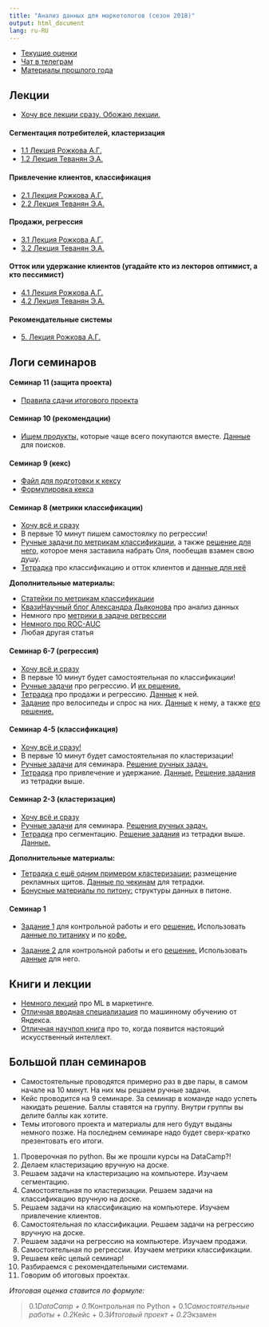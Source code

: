 ```yaml
---
title: "Анализ данных для маркетологов (сезон 2018)"
output: html_document
lang: ru-RU
---
```


* [Текущие оценки](https://docs.google.com/spreadsheets/d/1pj3_i_Y4NrEXeones3O9kRg0MK2OETqcV2REaXadVPM/edit?usp=sharing)
* [Чат в телеграм](https://t.me/joinchat/B2EhSBCNsbeTKFYbUkMsBA)
* [Материалы прошлого года](https://github.com/FUlyankin/HSE_Data_Culture/blob/master/docs/index_intro_2017.Rmd)



## Лекции

* [Хочу все лекции сразу. Обожаю лекции.](https://github.com/FUlyankin/HSE_Data_Culture/raw/master/ML%20for%20marketing%202018%20autumn/lectures.zip)

#### Сегментация потребителей, кластеризация
* [1.1 Лекция Рожкова А.Г.](https://github.com/FUlyankin/HSE_Data_Culture/blob/master/ML%20for%20marketing%202018%20autumn/lectures/1.1 Сегментация.pdf)
* [1.2 Лекция Теванян Э.А.](https://github.com/FUlyankin/HSE_Data_Culture/blob/master/ML%20for%20marketing%202018%20autumn/lectures/1.2%20Сегментация%20потребителей.%20Кластеризация.pdf)

#### Привлечение клиентов, классификация
* [2.1 Лекция Рожкова А.Г.](https://github.com/FUlyankin/HSE_Data_Culture/blob/master/ML%20for%20marketing%202018%20autumn/lectures/2.1 Привлечение клиентов.pdf)
* [2.2 Лекция Теванян Э.А.](https://github.com/FUlyankin/HSE_Data_Culture/blob/master/ML%20for%20marketing%202018%20autumn/lectures/2.2%20Привлечение_клиентов_Классификация.pdf)

#### Продажи, регрессия
* [3.1 Лекция Рожкова А.Г.](https://github.com/FUlyankin/HSE_Data_Culture/blob/master/ML%20for%20marketing%202018%20autumn/lectures/3.1%20Продажи_CS%26US.pdf)
* [3.2 Лекция Теванян Э.А.](https://github.com/FUlyankin/HSE_Data_Culture/blob/master/ML%20for%20marketing%202018%20autumn/lectures/3.2%20Продажи.%20Регрессия.pdf)


#### Отток или удержание клиентов (угадайте кто из лекторов оптимист, а кто пессимист)
* [4.1 Лекция Рожкова А.Г.](https://github.com/FUlyankin/HSE_Data_Culture/blob/master/ML%20for%20marketing%202018%20autumn/lectures/4.1%20Удержание%20клиентов.pdf)
* [4.2 Лекция Теванян Э.А.](https://github.com/FUlyankin/HSE_Data_Culture/blob/master/ML%20for%20marketing%202018%20autumn/lectures/4.2%20Отток%20клиентов..pdf)


#### Рекомендательные системы
* [5. Лекция Рожкова А.Г.](https://github.com/FUlyankin/HSE_Data_Culture/blob/master/ML%20for%20marketing%202018%20autumn/lectures/5.Рекомендательные_системы.pdf)


## Логи семинаров

#### Семинар 11 (защита проекта)

* [Правила сдачи итогового проекта](http://nbviewer.jupyter.org/github/FUlyankin/HSE_Data_Culture/blob/master/ML%20for%20marketing%202018%20autumn/sem_1011/itog_proj.ipynb)


#### Семинар 10 (рекомендации)

* [Ищем продукты,](http://nbviewer.jupyter.org/github/FUlyankin/HSE_Data_Culture/blob/master/ML%20for%20marketing%202018%20autumn/sem_1011/correlations.ipynb) которые чаще всего покупаются вместе. [Данные](https://github.com/FUlyankin/HSE_Data_Culture/blob/master/ML%20for%20marketing%202018%20autumn/sem_1011/groceries.csv) для поисков.

#### Семинар 9 (кекс)

* [Файл для подготовки к кексу](https://github.com/FUlyankin/HSE_Data_Culture/blob/master/ML%20for%20marketing%202018%20autumn/sem_89/kekes_intro.pdf)
* [Формулировка кекса](https://github.com/FUlyankin/HSE_Data_Culture/blob/master/ML%20for%20marketing%202018%20autumn/sem_89/kekes_task.pdf)

#### Семинар 8 (метрики классификации)

* [Хочу всё и сразу](https://github.com/FUlyankin/HSE_Data_Culture/raw/master/ML%20for%20marketing%202018%20autumn/sem_89.zip)
* В первые 10 минут пишем самостоялку по регрессии!
* [Ручные задачи по метрикам классификации,](https://github.com/FUlyankin/HSE_Data_Culture/blob/master/ML%20for%20marketing%202018%20autumn/sem_89/seminar_4.pdf) а также [решение для него,](https://github.com/FUlyankin/HSE_Data_Culture/blob/master/ML%20for%20marketing%202018%20autumn/sem_89/seminar_4_solve.pdf) которое меня заставила набрать Оля, пообещав взамен свою душу.
* [Тетрадка](http://nbviewer.jupyter.org/github/FUlyankin/HSE_Data_Culture/blob/master/ML%20for%20marketing%202018%20autumn/sem_89/4.%20Отток%20клиентов%2C%20метрики%20классификации.ipynb) про классификацию и отток клиентов и [данные для неё](https://github.com/FUlyankin/HSE_Data_Culture/blob/master/ML%20for%20marketing%202018%20autumn/sem_89/telecom_churn.csv)

__Дополнительные материалы:__

* [Статейки по метрикам классификации](https://habr.com/company/ods/blog/328372/)
* [КвазиНаучный блог Александра Дьяконова](https://dyakonov.org) про анализ данных
* Немного про [метрики в задаче регрессии](https://dyakonov.org/2018/10/23/функции-ошибок-в-задачах-регрессии/#more-6440)
* [Немного про ROC-AUC](https://dyakonov.org/2017/07/28/auc-roc-площадь-под-кривой-ошибок/#more-5362)
* Любая другая статья


#### Семинар 6-7 (регрессия)

* [Хочу всё и сразу](https://github.com/FUlyankin/HSE_Data_Culture/raw/master/ML%20for%20marketing%202018%20autumn/sem_67.zip)
* В первые 10 минут будет самостоятельная по классификации!
* [Ручные задачи](https://github.com/FUlyankin/HSE_Data_Culture/blob/master/ML%20for%20marketing%202018%20autumn/sem_67/seminar_3.pdf) про регрессию. И [их решение.](https://github.com/FUlyankin/HSE_Data_Culture/blob/master/ML%20for%20marketing%202018%20autumn/sem_67/seminar_3_solution.pdf)
* [Тетрадка](http://nbviewer.jupyter.org/github/FUlyankin/HSE_Data_Culture/blob/master/ML%20for%20marketing%202018%20autumn/sem_67/3.1%20Продажи%20и%20линейная%20регрессия..ipynb) про продажи и регрессию. [Данные](https://github.com/FUlyankin/HSE_Data_Culture/blob/master/ML%20for%20marketing%202018%20autumn/sem_67/walmart.csv) к ней.
* [Задание](http://nbviewer.jupyter.org/github/FUlyankin/HSE_Data_Culture/blob/master/ML%20for%20marketing%202018%20autumn/sem_67/3.2%20regularization.ipynb) про велосипеды и спрос на них. [Данные](https://github.com/FUlyankin/HSE_Data_Culture/blob/master/ML%20for%20marketing%202018%20autumn/sem_67/bikes_rent.csv) к нему, а также [его решение.](http://nbviewer.jupyter.org/github/FUlyankin/HSE_Data_Culture/blob/master/ML%20for%20marketing%202018%20autumn/sem_67/3.2%20regularization_solution.ipynb)


#### Семинар 4-5 (классификация)

* [Хочу всё и сразу!](https://github.com/FUlyankin/HSE_Data_Culture/raw/master/ML%20for%20marketing%202018%20autumn/sem_45.zip)
* В первые 10 минут будет самостоятельная по кластеризации!
* [Ручные задачи](https://github.com/FUlyankin/HSE_Data_Culture/blob/master/ML%20for%20marketing%202018%20autumn/sem_45/seminar_2.pdf) для семинара. [Решение ручных задач.](https://github.com/FUlyankin/HSE_Data_Culture/blob/master/ML%20for%20marketing%202018%20autumn/sem_45/seminar_2_solution.pdf)
* [Тетрадка](http://nbviewer.jupyter.org/github/FUlyankin/HSE_Data_Culture/blob/master/ML%20for%20marketing%202018%20autumn/sem_45/2.%20Classification.ipynb) про привлечение и удержание. [Данные.](https://github.com/FUlyankin/HSE_Data_Culture/blob/master/ML%20for%20marketing%202018%20autumn/sem_45/apple.csv) [Решение задания](http://nbviewer.jupyter.org/github/FUlyankin/HSE_Data_Culture/blob/master/ML%20for%20marketing%202018%20autumn/sem_45/2.%20Classification_solution.ipynb) из тетрадки выше.

#### Семинар 2-3 (кластеризация)

* [Хочу всё и сразу](https://github.com/FUlyankin/HSE_Data_Culture/raw/master/ML%20for%20marketing%202018%20autumn/sem_23.zip)
* [Ручные задачи](https://github.com/FUlyankin/HSE_Data_Culture/blob/master/ML%20for%20marketing%202018%20autumn/sem_23/seminar_1.pdf) для семинара. [Решения ручных задач.](https://github.com/FUlyankin/HSE_Data_Culture/blob/master/ML%20for%20marketing%202018%20autumn/sem_23/seminar_1_solution.pdf)
* [Тетрадка](http://nbviewer.jupyter.org/github/FUlyankin/HSE_Data_Culture/blob/master/ML%20for%20marketing%202018%20autumn/sem_23/1.1%20Segmantation_clusterization.ipynb) про сегментацию. [Решение задания](http://nbviewer.jupyter.org/github/FUlyankin/HSE_Data_Culture/blob/master/ML%20for%20marketing%202018%20autumn/sem_23/1.1%20Segmantation_clusterization_sol.ipynb) из тетрадки выше. [Данные.](https://github.com/FUlyankin/HSE_Data_Culture/blob/master/ML%20for%20marketing%202018%20autumn/sem_23/Online%20Retail.xlsx)

__Дополнительные материалы:__

* [Тетрадка с ещё одним примером кластеризации:](http://nbviewer.jupyter.org/github/FUlyankin/HSE_Data_Culture/blob/master/ML%20for%20marketing%202018%20autumn/sem_23/1.2%20Banners.ipynb) размещение рекламных щитов. [Данные по чекинам](https://github.com/FUlyankin/HSE_Data_Culture/blob/master/ML%20for%20marketing%202018%20autumn/sem_23/checkins.csv) для тетрадки.
* [Бонусные материалы по питону:](http://nbviewer.jupyter.org/github/FUlyankin/HSE_Data_Culture/blob/master/ML%20for%20marketing%202018%20autumn/sem_23/1.3%20bonus_data%20structure.ipynb) структуры данных в питоне.


#### Семинар 1

* [Задание 1](http://nbviewer.jupyter.org/github/FUlyankin/HSE_Data_Culture/blob/master/ML%20for%20marketing%202018%20autumn/sem_1/Datacamp_кр_1.ipynb) для контрольной работы и его [решение.](http://nbviewer.jupyter.org/github/FUlyankin/HSE_Data_Culture/blob/master/ML%20for%20marketing%202018%20autumn/sem_1/Datacamp_кр_1_решебник.ipynb) Использовать [данные по титанику](https://github.com/FUlyankin/HSE_Data_Culture/blob/master/ML%20for%20marketing%202018%20autumn/sem_1/titanic.csv) и по [кофе.](https://github.com/FUlyankin/HSE_Data_Culture/blob/master/ML%20for%20marketing%202018%20autumn/sem_1/Data_for_exercise_1.xlsx)

* [Задание 2](http://nbviewer.jupyter.org/github/FUlyankin/HSE_Data_Culture/blob/master/ML%20for%20marketing%202018%20autumn/sem_1/Datacamp_кр_2.ipynb) для контрольной работы и его [решение.](http://nbviewer.jupyter.org/github/FUlyankin/HSE_Data_Culture/blob/master/ML%20for%20marketing%202018%20autumn/sem_1/Datacamp_кр_2_решебник.ipynb) Использовать [данные](https://github.com/FUlyankin/HSE_Data_Culture/blob/master/ML%20for%20marketing%202018%20autumn/sem_1/kc_house_data.csv) для него.



## Книги и лекции

* [Немного лекций](https://events.yandex.ru/lib/talks/6063/) про ML в маркетинге.
* [Отличная вводная специализация](https://www.coursera.org/specializations/machine-learning-data-analysis) по машинному обучению от Яндекса.
* [Отличная научпоп книга](https://yadi.sk/d/K90nYhmx3WEfoQ) про то, когда появится настоящий искусственный интеллект.


## Большой план семинаров

* Самостоятельные проводятся примерно раз в две пары, в самом начале на 10 минут. На них мы решаем ручные задачи.
* Кейс проводится на 9 семинаре. За семинар в команде надо успеть накидать решение. Баллы ставятся на группу. Внутри группы вы делите баллы как хотите.
* Темы итогового проекта и материалы для него будут выданы немного позже. На последнем семинаре надо будет сверх-кратко презентовать его итоги.

1. Проверочная по python. Вы же прошли курсы на DataCamp?!  
2. Делаем кластеризацию вручную на доске.
3. Решаем задачи на кластеризацию на компьютере. Изучаем сегментацию.
4. Cамостоятельная по кластеризации. Решаем задачи на классификацию вручную на доске.
5. Решаем задачи на классификацию на компьютере. Изучаем привлечение клиентов.
6. Самостоятельная по классификации. Решаем задачи на регрессию вручную на доске.
7. Решаем задачи на регрессию на компьютере. Изучаем продажи.
8. Самостоятельная по регрессии. Изучаем метрики классификации.
9. Решаем кейс целый семинар!
10. Разбираемся с рекомендательными системами.
11. Говорим об итоговых проектах.

_Итоговая оценка ставится по формуле:_

> 0.1*DataCamp + 0.1*Контрольная по Python + 0.1*Самостоятельные работы + 0.2*Кейс + 0.3*Итоговый проект + 0.2*Экзамен
